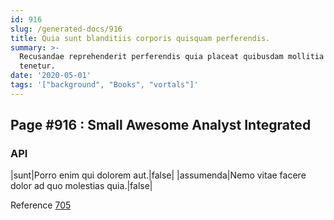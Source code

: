 ```yaml
---
id: 916
slug: /generated-docs/916
title: Quia sunt blanditiis corporis quisquam perferendis.
summary: >-
  Recusandae reprehenderit perferendis quia placeat quibusdam mollitia vitae ut
  tenetur.
date: '2020-05-01'
tags: '["background", "Books", "vortals"]'
---
```

## Page #916 : Small Awesome Analyst Integrated

### API

|sunt|Porro enim qui dolorem aut.|false|
|assumenda|Nemo vitae facere dolor ad quo molestias quia.|false|

Reference [705](/generated-docs/705)



